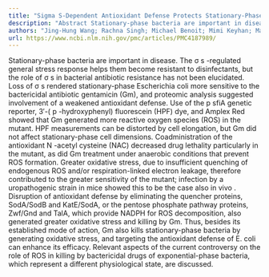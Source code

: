 ```yaml
---
title: "Sigma S-Dependent Antioxidant Defense Protects Stationary-PhaseEscherichia coliagainst the Bactericidal Antibiotic Gentamicin"
description: "Abstract Stationary-phase bacteria are important in disease. The σ s -regulated general stress response helps them become resistant to disinfectants, but the role of σ s in bacterial antibiotic resist..."
authors: "Jing-Hung Wang; Rachna Singh; Michael Benoit; Mimi Keyhan; Matthew Sylvester; Michael Hsieh; Anuradha Thathireddy; Yi-Ju Hsieh; A C Matin"
url: https://www.ncbi.nlm.nih.gov/pmc/articles/PMC4187989/
---
```


Stationary-phase bacteria are important in disease. The σ s -regulated general stress response helps them become resistant to disinfectants, but the role of σ s in bacterial antibiotic resistance has not been elucidated. Loss of σ s rendered stationary-phase Escherichia coli more sensitive to the bactericidal antibiotic gentamicin (Gm), and proteomic analysis suggested involvement of a weakened antioxidant defense. Use of the p sfiA genetic reporter, 3′-( p -hydroxyphenyl) fluorescein (HPF) dye, and Amplex Red showed that Gm generated more reactive oxygen species (ROS) in the mutant. HPF measurements can be distorted by cell elongation, but Gm did not affect stationary-phase cell dimensions. Coadministration of the antioxidant N -acetyl cysteine (NAC) decreased drug lethality particularly in the mutant, as did Gm treatment under anaerobic conditions that prevent ROS formation. Greater oxidative stress, due to insufficient quenching of endogenous ROS and/or respiration-linked electron leakage, therefore contributed to the greater sensitivity of the mutant; infection by a uropathogenic strain in mice showed this to be the case also in vivo . Disruption of antioxidant defense by eliminating the quencher proteins, SodA/SodB and KatE/SodA, or the pentose phosphate pathway proteins, Zwf/Gnd and TalA, which provide NADPH for ROS decomposition, also generated greater oxidative stress and killing by Gm. Thus, besides its established mode of action, Gm also kills stationary-phase bacteria by generating oxidative stress, and targeting the antioxidant defense of E. coli can enhance its efficacy. Relevant aspects of the current controversy on the role of ROS in killing by bactericidal drugs of exponential-phase bacteria, which represent a different physiological state, are discussed.
